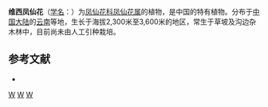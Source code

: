 {{Speciesbox 
| genus = Impatiens
| species = weihsiensis
| authority = [[陈艺林|Y. L. Chen]]
}}

'''维西凤仙花'''（[[学名|学名]]：{{lang|la|''Impatiens weihsiensis''}}）为[[凤仙花科|凤仙花科]][[凤仙花属|凤仙花属]]的植物，是中国的特有植物。分布于[[中国大陆|中国大陆]]的[[云南|云南]]等地，生长于海拔2,300米至3,600米的地区，常生于草坡及沟边杂木林中，目前尚未由人工引种栽培。

== 参考文献 ==
<div class="references-small">
* {{cite web| url =http://www.bioinfo.cn/db05/KmzwSpecies.php?action=view&id=1556| title =维西凤仙花| work =《中国高等植物数据库全库》| publisher =中国科学院微生物研究所| author =昆明植物研究所| accessdate =2009-02-22| deadurl =yes| archiveurl =https://web.archive.org/web/20160305021608/http://www.bioinfo.cn/db05/KmzwSpecies.php?action=view&id=1556| archivedate =2016-03-05}}
</div>
{{Taxonbar|from=Q15225559}}

[[Category:凤仙花属|W]]
[[Category:中國特有植物|W]]
[[Category:云南植物|W]]
